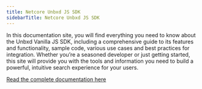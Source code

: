 ```yaml
---
title: Netcore Unbxd JS SDK
sidebarTitle: Netcore Unbxd JS SDK
---
```


In this documentation site, you will find everything you need to know about the Unbxd Vanilla JS SDK, including a comprehensive guide to its features and functionality, sample code, various use cases and best practices for integration. Whether you’re a seasoned developer or just getting started, this site will provide you with the tools and information you need to build a powerful, intuitive search experience for your users.

[Read the complete documentation here](https://unbxd.github.io/search-JS-library/)